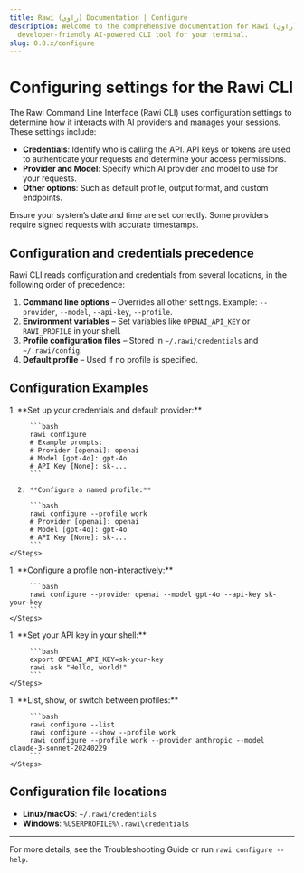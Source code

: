 ```yaml
---
title: Rawi (راوي) Documentation | Configure
description: Welcome to the comprehensive documentation for Rawi (راوي), a
  developer-friendly AI-powered CLI tool for your terminal.
slug: 0.0.x/configure
---
```



# Configuring settings for the Rawi CLI

The Rawi Command Line Interface (Rawi CLI) uses configuration settings to determine how it interacts with AI providers and manages your sessions. These settings include:

* **Credentials**: Identify who is calling the API. API keys or tokens are used to authenticate your requests and determine your access permissions.
* **Provider and Model**: Specify which AI provider and model to use for your requests.
* **Other options**: Such as default profile, output format, and custom endpoints.

<Aside>
  Ensure your system’s date and time are set correctly. Some providers require signed requests with accurate timestamps.
</Aside>

## Configuration and credentials precedence

Rawi CLI reads configuration and credentials from several locations, in the following order of precedence:

1. **Command line options** – Overrides all other settings. Example: `--provider`, `--model`, `--api-key`, `--profile`.
2. **Environment variables** – Set variables like `OPENAI_API_KEY` or `RAWI_PROFILE` in your shell.
3. **Profile configuration files** – Stored in `~/.rawi/credentials` and `~/.rawi/config`.
4. **Default profile** – Used if no profile is specified.

## Configuration Examples

<Tabs>
  <TabItem label="Interactive" icon="terminal">
    <Steps>
      1. **Set up your credentials and default provider:**

         ```bash
         rawi configure
         # Example prompts:
         # Provider [openai]: openai
         # Model [gpt-4o]: gpt-4o
         # API Key [None]: sk-...
         ```

      2. **Configure a named profile:**

         ```bash
         rawi configure --profile work
         # Provider [openai]: openai
         # Model [gpt-4o]: gpt-4o
         # API Key [None]: sk-...
         ```
    </Steps>
  </TabItem>

  <TabItem label="Manual (CLI)" icon="gear">
    <Steps>
      1. **Configure a profile non-interactively:**

         ```bash
         rawi configure --provider openai --model gpt-4o --api-key sk-your-key
         ```
    </Steps>
  </TabItem>

  <TabItem label="Environment Variables" icon="key">
    <Steps>
      1. **Set your API key in your shell:**

         ```bash
         export OPENAI_API_KEY=sk-your-key
         rawi ask "Hello, world!"
         ```
    </Steps>
  </TabItem>

  <TabItem label="Switching Profiles" icon="person">
    <Steps>
      1. **List, show, or switch between profiles:**

         ```bash
         rawi configure --list
         rawi configure --show --profile work
         rawi configure --profile work --provider anthropic --model claude-3-sonnet-20240229
         ```
    </Steps>
  </TabItem>
</Tabs>

## Configuration file locations

* **Linux/macOS**: `~/.rawi/credentials`
* **Windows**: `%USERPROFILE%\.rawi\credentials`

***

For more details, see the Troubleshooting Guide or run `rawi configure --help`.
